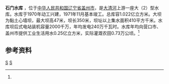 {{Otheruses|石门水库|other=同名或類似名的其它條目描述}}
{{Infobox Reservoir 
|name = 石门水库
|nickname =
|image = 
|image_caption = 
|map = 
|map_caption = 
|pushpin_map = China Liaoning
|pushpin_map_caption = 石门水库在辽宁的位置
|code =BBB36000162
|class = 大（2）型水库
|location_of_reservoir = [[辽宁省|辽宁省]][[瓦房店市|瓦房店市]]
|location_of_dam =大清河
|inflow =[[大清河_(渤海)|大清河]]
|outflow =
|catchment_area =410
|reservoir_area =
|mean_depth = 
|maximum_depth = 
|flood_level = 
|normal_water_level =
|dead_water_level = 
|water_quality = 
|island = 
|maximum_storage_capacity =1.022亿
|normal_storage_capacity =
|type_of_dam =黏土心墙土坝
|elevation_of_dam =
|height_of_dam =47
|length_of_dam =350
|width_of_dam =
|installed_capacity =2000千瓦
|irrigated_area =0.73万公顷
|start = 1970年
|complete =  1971年11月
|cost = 
|emigrate =
|latd = 40
|latm = 24
|lats = 19.78
|latNS =N 
|longd = 122
|longm = 43
|longs =33.91
|longEW = E
|website = 
|footnotes = <ref name="中国河湖大典">{{cite book zh |author=《[[中国河湖大典|中国河湖大典]]》编纂委员会 |title=《中国河湖大典·黑龙江、辽河卷》 |format=M |edition=1 |location=北京 |publisher=中国水利水电出版社 |date=2014年4月 |pages=349页 |id= ISBN 978-7-5170-1950-3}}</ref>
}}
'''石门水库''' ，位于[[中华人民共和国|中华人民共和国]][[辽宁省|辽宁省]][[盖州市|盖州市]]，是[[大清河_(渤海)|大清河]]上游一座大（2）型水库。水库于1970年动工兴建，1971年11月基本竣工。总库容1.022亿立方米。大坝为黏土心墙坝，最大坝高47米，坝长350米，坝址以上集水面积410平方千米。水库坝后式电站装机容量2000千万，年均发电240万千瓦时。水库年均向营口市、盖州市提供工业生活用水0.25亿立方米，实际灌溉农田0.73万公顷。<ref name="中国河湖大典"/>

==参考资料==
{{reflist}}
[[Category:辽宁水库|S]]
[[Category:盖州市|S]]